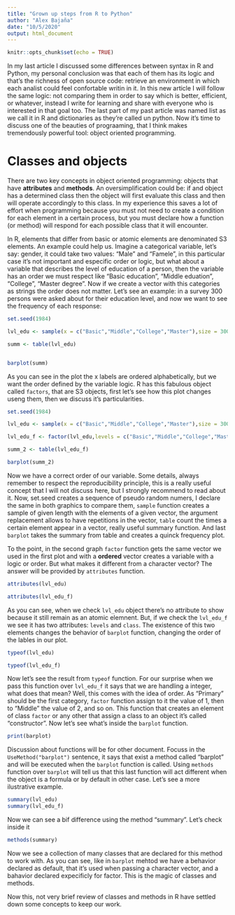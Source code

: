 ```yaml
---
title: "Grown up steps from R to Python"
author: "Alex Bajaña"
date: "10/5/2020"
output: html_document
---
```


```r
knitr::opts_chunk$set(echo = TRUE)
```

In my last article I discussed some differences between syntax in R and Python, my personal conclusion was that each of them has its logic and that's the richness of open source code: retrieve an environment in which each analist could feel confortable writin in it. In this new article I will follow the same logic: not comparing them in order to say which is better, efficient, or whatever, instead I write for learning and share with everyone who is interested in that goal too. The last part of my past article was named list as we call it in R and dictionaries as they're called un python. Now it's time to discuss one of the beauties of prograaming, that I think makes tremendously powerful tool: object oriented programming. 

# Classes and objects

There are two key concepts in object oriented programming: objects that have **attributes** and **methods**. An oversimplification could be: if and object has a determined class then the object will first evaluate this class and then will operate accordingly to this class. In my experience this saves a lot of effort when programming because you must not need to create a condition for each element in a certain process, but you must declare how a function (or method) will respond for each possible class that it will encounter.

In R, elements that differ from basic or atomic elements are denominated S3 elements. An example could help us. Imagine a categorical variable, let's say: gender, it could take two values: "Male" and "Famele", in this particular case it's not important and especific order or logic, but what about a variable that describes the level of education of a person, then the variable has an order we must respect like "Basic education", "Middle eduation", "College", "Master degree". Now if we create a vector with this categories as strings the order does not matter. Let's see an example: in a survey 300 persons were asked about for their education level, and now we want to see the frequency of each response:

```r

set.seed(1984)

lvl_edu <- sample(x = c("Basic","Middle","College","Master"),size = 300,replace = T)

summ <- table(lvl_edu)


barplot(summ)
```

As you can see in the plot the x labels are ordered alphabetically, but we want the order defined by the variable logic. R has this fabulous object called `factors`, that are S3 objects, first let's see how this plot changes useng them, then we discuss it's particularities.

```r

set.seed(1984)

lvl_edu <- sample(x = c("Basic","Middle","College","Master"),size = 300,replace = T)

lvl_edu_f <- factor(lvl_edu,levels = c("Basic","Middle","College","Master"))

summ_2 <- table(lvl_edu_f)

barplot(summ_2)

```

Now we have a correct order of our variable. Some details, always remember to respect the reproducibility principle, this is a really useful concept that I will not discuss here, but I strongly recommend to read about it. Now, set.seed creates a sequence of pseudo random numers, I declare the same in both graphics to compare them, `sample` function creates a sample of given length with the elements of a given vector, the argument replacement allows to have repetitions in the vector, `table` count the times a certain element appear in a vector, really useful summary function. And last `barplot` takes the summary from table and creates a quinck frequency plot.

To the point, in the second graph `factor` function gets the same vector we used in the first plot and with a **ordered** vector creates a variable with a logic or order. But what makes it different from a character vector? The answer will be provided by `attributes` function.


```r

attributes(lvl_edu)

attributes(lvl_edu_f)

```

As you can see, when we check `lvl_edu` object there's no attribute to show because it still remain as an atomic elemnent. But, if we check the `lvl_edu_f` we see it has two attributes: `levels` and `class`. The existence of this two elements changes the behavior of `barplot` function, changing the order of the lables in our plot. 


```r

typeof(lvl_edu)

typeof(lvl_edu_f)

```

Now let's see the result from `typeof` function. For our surprise when we pass this function over `lvl_edu_f` it says that we are handling a integer, what does that mean? Well, this comes with the idea of order. As "Primary" should be the first category, `factor` function assign to it the value of 1, then to "Middle" the value of 2, and so on. This function that creates an element of class `factor` or any other that assign a class to an object it's called "constructor". Now let's see what's inside the `barplot` function.

```r
print(barplot)
```

Discussion about functions will be for other document. Focuss in the `UseMethod("barplot")` sentence, it says that exist a method called "barplot" and will be executed when the `barplot` function is called. Using `methods` function over `barplot` will tell us that this last function will act different when the object is a formula or by default in other case. Let's see a more ilustrative example.

```r
summary(lvl_edu)
summary(lvl_edu_f)
```

Now we can see a bif difference using the method "summary". Let's check inside it

```r
methods(summary)
```

Now we see a collection of many classes that are declared for this method to work with. As you can see, like in `barplot` mehtod we have a behavior declared as default, that it's used when passing a character vector, and a bahavior declared expecificly for factor. This is the magic of classes and methods. 

Now this, not very brief review of classes and methods in R have settled down some concepts to keep our work.

